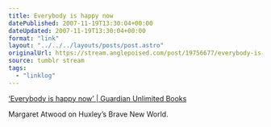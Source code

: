 ```yaml
---
title: Everybody is happy now
datePublished: 2007-11-19T13:30:04+00:00
dateUpdated: 2007-11-19T13:30:04+00:00
format: "link"
layout: "../../../layouts/posts/post.astro"
originalUrl: https://stream.anglepoised.com/post/19756677/everybody-is-happy-now-guardian-unlimited
source: tumblr stream
tags:
  - "linklog"
---
```


[&#8216;Everybody is happy now&#8217; | Guardian Unlimited Books][1]

Margaret Atwood on Huxley&rsquo;s Brave New World.

[1]: https://www.theguardian.com/books/2007/nov/17/classics.margaretatwood
